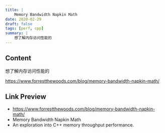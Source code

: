 ```yaml
---
title: |
    Memory Bandwidth Napkin Math
date: 2020-02-29
draft: false
tags: [perf, cpp]
summary: |
    想了解内存访问性能的
---
```


## Content

想了解内存访问性能的

https://www.forrestthewoods.com/blog/memory-bandwidth-napkin-math/

## Link Preview

- https://www.forrestthewoods.com/blog/memory-bandwidth-napkin-math/
- Memory Bandwidth Napkin Math
- An exploration into C++ memory throughput performance.

